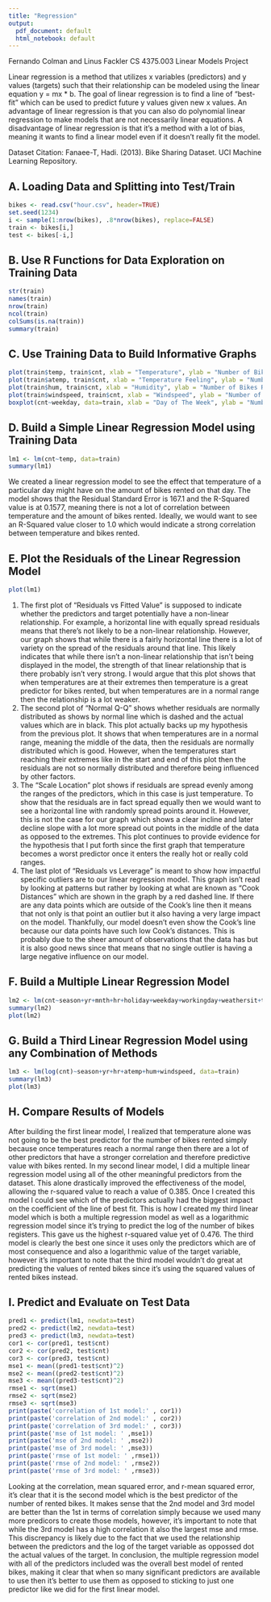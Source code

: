 ```yaml
---
title: "Regression"
output:
  pdf_document: default
  html_notebook: default
---
```


Fernando Colman and Linus Fackler
CS 4375.003
Linear Models Project

Linear regression is a method that utilizes x variables (predictors) and y values (targets) such that their relationship can be modeled using the linear equation y = mx * b. The goal of linear regression is to find a line of "best-fit" which can be used to predict future y values given new x values. An advantage of linear regression is that you can also do polynomial linear regression to make models that are not necessarily linear equations. A disadvantage of linear regression is that it's a method with a lot of bias, meaning it wants to find a linear model even if it doesn't really fit the model.  

Dataset Citation: Fanaee-T, Hadi. (2013). Bike Sharing Dataset. UCI Machine Learning Repository.


## A. Loading Data and Splitting into Test/Train

```r
bikes <- read.csv("hour.csv", header=TRUE)
set.seed(1234)
i <- sample(1:nrow(bikes), .8*nrow(bikes), replace=FALSE)
train <- bikes[i,]
test <- bikes[-i,]
```

## B. Use R Functions for Data Exploration on Training Data

```r
str(train)
names(train)
nrow(train)
ncol(train)
colSums(is.na(train))
summary(train)

```

## C. Use Training Data to Build Informative Graphs

```r
plot(train$temp, train$cnt, xlab = "Temperature", ylab = "Number of Bikes Rented")
plot(train$atemp, train$cnt, xlab = "Temperature Feeling", ylab = "Number of Bikes Rented")
plot(train$hum, train$cnt, xlab = "Humidity", ylab = "Number of Bikes Rented")
plot(train$windspeed, train$cnt, xlab = "Windspeed", ylab = "Number of Bikes Rented")
boxplot(cnt~weekday, data=train, xlab = "Day of The Week", ylab = "Number of Bikes Rented")
```
## D. Build a Simple Linear Regression Model using Training Data

```r
lm1 <- lm(cnt~temp, data=train)
summary(lm1)
```

We created a linear regression model to see the effect that temperature of a particular day might have on the amount of bikes rented on that day. The model shows that the Residual Standard Error is 167.1 and the R-Squared value is at 0.1577, meaning there is not a lot of correlation between temperature and the amount of bikes rented. Ideally, we would want to see an R-Squared value closer to 1.0 which would indicate a strong correlation between temperature and bikes rented.  


## E. Plot the Residuals of the Linear Regression Model  

```r
plot(lm1)
```
  
1. The first plot of "Residuals vs Fitted Value" is supposed to indicate whether the predictors and target potentially have a non-linear relationship. For example, a horizontal line with equally spread residuals means that there's not likely to be a non-linear relationship. However, our graph shows that while there is a fairly horizontal line there is a lot of variety on the spread of the residuals around that line. This likely indicates that while there isn't a non-linear relationship that isn't being displayed in the model, the strength of that linear relationship that is there probably isn't very strong. I would argue that this plot shows that when temperatures are at their extremes then temperature is a great predictor for bikes rented, but when temperatures are in a normal range then the relationship is a lot weaker.  
2. The second plot of "Normal Q-Q" shows whether residuals are normally distributed as shows by normal line which is dashed and the actual values which are in black. This plot actually backs up my hypothesis from the previous plot. It shows that when temperatures are in a normal range, meaning the middle of the data, then the residuals are normally distributed which is good. However, when the temperatures start reaching their extremes like in the start and end of this plot then the residuals are not so normally distributed and therefore being influenced by other factors.  
3. The "Scale Location" plot shows if residuals are spread evenly among the ranges of the predictors, which in this case is just temperature. To show that the residuals are in fact spread equally then we would want to see a horizontal line with randomly spread points around it. However, this is not the case for our graph which shows a clear incline and later decline slope with a lot more spread out points in the middle of the data as opposed to the extremes. This plot continues to provide evidence for the hypothesis that I put forth since the first graph that temperature becomes a worst predictor once it enters the really hot or really cold ranges.   
4. The last plot of "Residuals vs Leverage" is meant to show how impactful specific outliers are to our linear regression model. This graph isn't read by looking at patterns but rather by looking at what are known as "Cook Distances" which are shown in the graph by a red dashed line. If there are any data points which are outside of the Cook's line then it means that not only is that point an outlier but it also having a very large impact on the model. Thankfully, our model doesn't even show the Cook's line because our data points have such low Cook's distances. This is probably due to the sheer amount of observations that the data has but it is also good news since that means that no single outlier is having a large negative influence on our model. 

## F. Build a Multiple Linear Regression Model

```r
lm2 <- lm(cnt~season+yr+mnth+hr+holiday+weekday+workingday+weathersit+temp+atemp+hum+windspeed, data=train)
summary(lm2)
plot(lm2)
```
## G. Build a Third Linear Regression Model using any Combination of Methods

```r
lm3 <- lm(log(cnt)~season+yr+hr+atemp+hum+windspeed, data=train)
summary(lm3)
plot(lm3)
```
## H. Compare Results of Models  

  After building the first linear model, I realized that temperature alone was not going to be the best predictor for the number of bikes rented simply because once temperatures reach a normal range then there are a lot of other predictors that have a stronger correlation and therefore predictive value with bikes rented. In my second linear model, I did a multiple linear regression model using all of the other meaningful predictors from the dataset. This alone drastically improved the effectiveness of the model, allowing the r-squared value to reach a value of 0.385. Once I created this model I could see which of the predictors actually had the biggest impact on the coefficient of the line of best fit. This is how I created my third linear model which is both a multiple regression model as well as a logarithmic regression model since it's trying to predict the log of the number of bikes registers. This gave us the highest r-squared value yet of 0.476. The third model is clearly the best one since it uses only the predictors which are of most consequence and also a logarithmic value of the target variable, however it's important to note that the third model wouldn't do great at predicting the values of rented bikes since it's using the squared values of rented bikes instead.  

## I. Predict and Evaluate on Test Data

```r
pred1 <- predict(lm1, newdata=test)
pred2 <- predict(lm2, newdata=test)
pred3 <- predict(lm3, newdata=test)
cor1 <- cor(pred1, test$cnt)
cor2 <- cor(pred2, test$cnt)
cor3 <- cor(pred3, test$cnt)
mse1 <- mean((pred1-test$cnt)^2)
mse2 <- mean((pred2-test$cnt)^2)
mse3 <- mean((pred3-test$cnt)^2)
rmse1 <- sqrt(mse1)
rmse2 <- sqrt(mse2)
rmse3 <- sqrt(mse3)
print(paste('correlation of 1st model:' , cor1))
print(paste('correlation of 2nd model:' , cor2))
print(paste('correlation of 3rd model:' , cor3))
print(paste('mse of 1st model: ' ,mse1))
print(paste('mse of 2nd model: ' ,mse2))
print(paste('mse of 3rd model: ' ,mse3))
print(paste('rmse of 1st model: ' ,rmse1))
print(paste('rmse of 2nd model: ' ,rmse2))
print(paste('rmse of 3rd model: ' ,rmse3))
```
  
  Looking at the correlation, mean squared error, and r-mean squared error, it's clear that it is the second model which is the best predictor of the number of rented bikes. It makes sense that the 2nd model and 3rd model are better than the 1st in terms of correlation simply because we used many more predicors to create those models, however, it's important to note that while the 3rd model has a high correlation it also the largest mse and rmse. This discrepancy is likely due to the fact that we used the relationship between the predictors and the log of the target variable as oppossed dot the actual values of the target. In conclusion, the multiple regression model with all of the predictors included was the overall best model of rented bikes, making it clear that when so many significant predictors are available to use then it's better to use them as opposed to sticking to just one predictor like we did for the first linear model.

